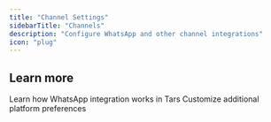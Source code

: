 ```yaml
---
title: "Channel Settings"
sidebarTitle: "Channels"
description: "Configure WhatsApp and other channel integrations"
icon: "plug"
---
```



<ChannelSettings />

## Learn more

<CardGroup cols={2}>
  <Card title="WhatsApp Integration" icon="whatsapp" href="/platform-fundamentals/how-tars-works#how-does-whatsapp-integration-work-in-tars">
    Learn how WhatsApp integration works in Tars
  </Card>

  <Card title="Advanced Settings" icon="sliders" href="/platform-fundamentals/platform-tour/settings/advanced">
    Customize additional platform preferences
  </Card>
</CardGroup>
